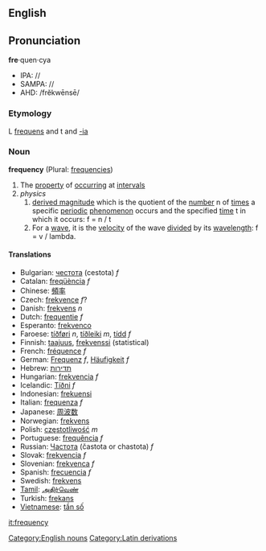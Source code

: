 {{wikipedia}}

==English==
==Pronunciation==
'''fre'''·quen·cya
*IPA: //
*SAMPA: //
*AHD: /frĕkwēnsē/
<!--
{{audio|en-int}}
{{audio|en-au}}-->

=== Etymology ===

L [[frequens]] and t and [[-ia]]

===Noun===
{{Wikipedia}}
'''frequency''' (Plural: [[frequencies]])
#The [[property]] of [[occurring]] at [[interval]]s
#''physics''
##[[derived magnitude]] which is the quotient of the [[number]] n of [[times]] a specific [[periodic]] [[phenomenon]] occurs and the specified [[time]] t in which it occurs: f = n / t
##For a [[wave]], it is the [[velocity]] of the wave [[divided]] by its [[wavelength]]: f = v / lambda.

====Translations====
*Bulgarian: [[честота]] (cestota) ''f''
*Catalan: [[freqüència]] ''f''
*Chinese: [[頻率]]
*Czech: [[frekvence]] ''f''?
*Danish: [[frekvens]] ''n''
*Dutch: [[frequentie]] ''f''
*Esperanto: [[frekvenco]]
*Faroese: [[tíðføri]] ''n'', [[tíðleiki]] ''m'', [[tídd]] ''f''
*Finnish: [[taajuus]], [[frekvenssi]] (statistical)
*French: [[fréquence]] ''f''
*German: [[Frequenz]] ''f'', [[Häufigkeit]] ''f''
*Hebrew: [[תדירות]]<!-- ()-->
*Hungarian: [[frekvencia]] ''f''
*Icelandic: [[Tíðni]] ''f''
*Indonesian: [[frekuensi]]
*Italian: [[frequenza]] ''f''
*Japanese: [[周波数]]
*Norwegian: [[frekvens]]
*Polish: [[częstotliwość]] ''m''
*Portuguese: [[frequência]] ''f''
*Russian: [[Частота]] (častota or chastota) ''f''
*Slovak: [[frekvencia]] ''f''
*Slovenian: [[frekvenca]] ''f''
*Spanish: [[:es:frecuencia|frecuencia]] ''f''
*Swedish: [[frekvens]]
*[[Tamil]]: [[அதிர்வெண்]]
*Turkish: [[frekans]]
*[[Vietnamese]]: [[tần số]]

[[Category:English nouns]][[Category:Latin derivations]]

[[it:frequency]]